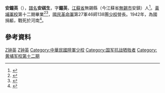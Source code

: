 '''安鐘英'''（{{bd|1914年|2月26日|1942年}}），[[譜名|譜名]]'''安祺生'''，字'''鐘英'''，[[江蘇省|江蘇省]]無錫縣（今江蘇省[[無錫市|無錫市]]安鎮）人<ref>{{cite book|author1= 安榮光|author2= 安宗愈|year= 民國十一年(1922年)|title= 《[[胶山安黄氏|膠山安黃氏]][[宗谱|宗譜]]》}}</ref>。[[黃埔軍校|黃埔軍校]]第十二期畢業<ref>{{cite web|author= [[黄埔军校同学会|黃埔軍校同學會]]|year= 2008|url= http://www.huangpu.org.cn/hpml/201206/t20120613_2739227.html|title= 《黃埔軍校第十二期同學錄》|website= 黃埔軍校同學會|access-date= 2020-07-15|archive-date= 2020-07-15|archive-url= https://web.archive.org/web/20200715161459/http://www.huangpu.org.cn/hpml/201206/t20120613_2739227.html|dead-url= no}}</ref><ref>{{cite book|publisher= [[湖南人民出版社|湖南人民出版社]]|title= 《黄埔军校同学录》|page= 551|year= 1989|author= 湖南省档案馆}}</ref>，[[國民革命軍|國民革命軍]]第27軍46師138團[[少校|少校]]營長。1942年，為國捐軀，戰死於河南<ref>{{cite web|url= http://blog.sina.cn/dpool/blog/s/blog_4e7d7d7d0102z0au.html?vt=4|title= 《1938年中央陆军军官学校第十二期同学录》|author= 静思斋历史文献收藏研究中心|date= 2020-04-05|accessdate=2021-02-24}}</ref>。

== 參考資料 ==
{{Reflist|25em}}

{{DEFAULTSORT:A}}
[[Category:安姓|Z钟英]]
[[Category:無錫安氏|Z钟英]]
[[Category:中華民國陸軍少校|Category:中華民國陸軍少校]]
[[Category:国军抗战牺牲者|Category:国军抗战牺牲者]]
[[Category:黄埔军校第十二期|Category:黄埔军校第十二期]]
